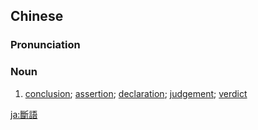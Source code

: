 {{also|断语}}
==Chinese==
{{zh-forms|s=断语}}

===Pronunciation===
{{zh-pron
|m=duànyǔ
|cat=n
}}

===Noun===
{{zh-noun}}

# [[conclusion]]; [[assertion]]; [[declaration]]; [[judgement]]; [[verdict]]

[[ja:斷語]]